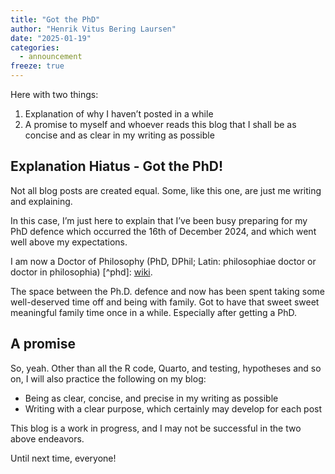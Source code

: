 ```yaml
---
title: "Got the PhD"
author: "Henrik Vitus Bering Laursen"
date: "2025-01-19" 
categories: 
  - announcement
freeze: true
---
```


Here with two things:

1. Explanation of why I haven't posted in a while
2. A promise to myself and whoever reads this blog that I shall be as concise and as clear in my writing as possible

## Explanation Hiatus - Got the PhD! 

Not all blog posts are created equal. Some, like this one, are just me writing and explaining.

In this case, I'm just here to explain that I've been busy preparing for my PhD defence which occurred the 16th of December 2024, and which went well above my expectations.

I am now a Doctor of Philosophy (PhD, DPhil; Latin: philosophiae doctor or doctor in philosophia) [^phd]: [wiki](https://en.wikipedia.org/wiki/Doctor_of_Philosophy#cite_note-1).  

The space between the Ph.D. defence and now has been spent taking some well-deserved time off and being with family. Got to have that sweet sweet meaningful family time once in a while. Especially after getting a PhD.

## A promise

So, yeah. Other than all the R code, Quarto, and testing, hypotheses and so on, I will also practice the following on my blog:

- Being as clear, concise, and precise in my writing as possible
- Writing with a clear purpose, which certainly may develop for each post

This blog is a work in progress, and I may not be successful in the two above endeavors.

Until next time, everyone!